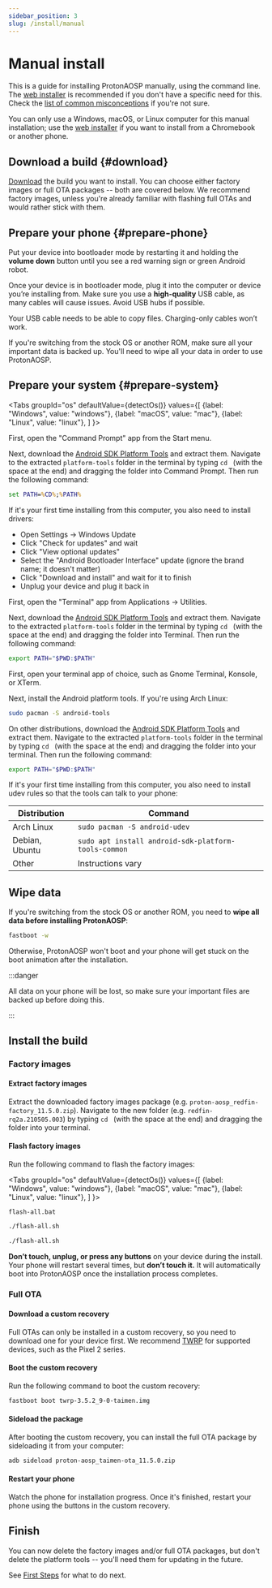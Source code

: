 ```yaml
---
sidebar_position: 3
slug: /install/manual
---
```



# Manual install

This is a guide for installing ProtonAOSP manually, using the command line. The [web installer](web.mdx) is recommended if you don't have a specific need for this. Check the [list of common misconceptions](install.md#web-installer-misconceptions) if you're not sure.

You can only use a Windows, macOS, or Linux computer for this manual installation; use the [web installer](web.mdx) if you want to install from a Chromebook or another phone.

## Download a build {#download}

[Download](../download.md) the build you want to install. You can choose either factory images or full OTA packages -- both are covered below. We recommend factory images, unless you're already familiar with flashing full OTAs and would rather stick with them.

## Prepare your phone {#prepare-phone}

Put your device into bootloader mode by restarting it and holding the **volume down** button until you see a <span class="text--danger">red</span> warning sign or <span class="text--success">green</span> Android robot.

Once your device is in bootloader mode, plug it into the computer or device you’re installing from. Make sure you use a **high-quality** USB cable, as many cables will cause issues. Avoid USB hubs if possible.

Your USB cable needs to be able to copy files. Charging-only cables won’t work.

If you're switching from the stock OS or another ROM, make sure all your important data is backed up. You'll need to wipe all your data in order to use ProtonAOSP.

## Prepare your system {#prepare-system}

<Tabs
  groupId="os"
  defaultValue={detectOs()}
  values={[
    {label: "Windows", value: "windows"},
    {label: "macOS", value: "mac"},
    {label: "Linux", value: "linux"},
  ]
}>
<TabItem value="windows">

First, open the "Command Prompt" app from the Start menu.

Next, download the [Android SDK Platform Tools](https://developer.android.com/studio/releases/platform-tools) and extract them. Navigate to the extracted `platform-tools` folder in the terminal by typing `cd `&nbsp;(with the space at the end) and dragging the folder into Command Prompt. Then run the following command:

```bat
set PATH=%CD%;%PATH%
```

If it's your first time installing from this computer, you also need to install drivers:

- Open Settings → Windows Update
- Click "Check for updates" and wait
- Click "View optional updates"
- Select the "Android Bootloader Interface" update (ignore the brand name; it doesn't matter)
- Click "Download and install" and wait for it to finish
- Unplug your device and plug it back in

</TabItem>
<TabItem value="mac">

First, open the "Terminal" app from Applications -> Utilities.

Next, download the [Android SDK Platform Tools](https://developer.android.com/studio/releases/platform-tools) and extract them. Navigate to the extracted `platform-tools` folder in the terminal by typing `cd `&nbsp;(with the space at the end) and dragging the folder into Terminal. Then run the following command:

```bash
export PATH="$PWD:$PATH"
```

</TabItem>
<TabItem value="linux">

First, open your terminal app of choice, such as Gnome Terminal, Konsole, or XTerm.

Next, install the Android platform tools. If you're using Arch Linux:

```bash
sudo pacman -S android-tools
```

On other distributions, download the [Android SDK Platform Tools](https://developer.android.com/studio/releases/platform-tools) and extract them. Navigate to the extracted `platform-tools` folder in the terminal by typing `cd `&nbsp;(with the space at the end) and dragging the folder into your terminal. Then run the following command:

```bash
export PATH="$PWD:$PATH"
```

If it's your first time installing from this computer, you also need to install udev rules so that the tools can talk to your phone:

| Distribution   | Command |
| -------------- | ------- |
| Arch Linux     | `sudo pacman -S android-udev` |
| Debian, Ubuntu | `sudo apt install android-sdk-platform-tools-common` |
| Other          | Instructions vary |

</TabItem>
</Tabs>

## Wipe data

If you're switching from the stock OS or another ROM, you need to **wipe all data before installing ProtonAOSP**:

```bash
fastboot -w
```

Otherwise, ProtonAOSP won't boot and your phone will get stuck on the boot animation after the installation.

:::danger

All data on your phone will be lost, so make sure your important files are backed up before doing this.

:::

## Install the build

### Factory images

#### Extract factory images

Extract the downloaded factory images package (e.g. `proton-aosp_redfin-factory_11.5.0.zip`). Navigate to the new folder (e.g. `redfin-rq2a.210505.003`) by typing `cd `&nbsp;(with the space at the end) and dragging the folder into your terminal.

#### Flash factory images

Run the following command to flash the factory images:

<Tabs
  groupId="os"
  defaultValue={detectOs()}
  values={[
    {label: "Windows", value: "windows"},
    {label: "macOS", value: "mac"},
    {label: "Linux", value: "linux"},
  ]
}>
<TabItem value="windows">

```batch
flash-all.bat
```

</TabItem>
<TabItem value="mac">

```bash
./flash-all.sh
```

</TabItem>
<TabItem value="linux">

```bash
./flash-all.sh
```

</TabItem>
</Tabs>

**Don’t touch, unplug, or press any buttons** on your device during the install. Your phone will restart several times, but **don’t touch it.** It will automatically boot into ProtonAOSP once the installation process completes.

### Full OTA

#### Download a custom recovery

Full OTAs can only be installed in a custom recovery, so you need to download one for your device first. We recommend [TWRP](https://twrp.me) for supported devices, such as the Pixel 2 series.

#### Boot the custom recovery

Run the following command to boot the custom recovery:

```bash
fastboot boot twrp-3.5.2_9-0-taimen.img
```

#### Sideload the package

After booting the custom recovery, you can install the full OTA package by sideloading it from your computer:

```bash
adb sideload proton-aosp_taimen-ota_11.5.0.zip
```

#### Restart your phone

Watch the phone for installation progress. Once it's finished, restart your phone using the buttons in the custom recovery.

## Finish

You can now delete the factory images and/or full OTA packages, but don't delete the platform tools -- you'll need them for updating in the future.

See [First Steps](getting-started/first-steps.md) for what to do next.
